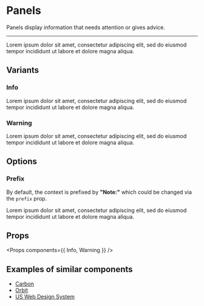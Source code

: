 
<Meta title="Primitives/Panels" />

# Panels

Panels display information that needs attention or gives advice.

---

<Preview>
  <Story name="default">
    <Info>
      Lorem ipsum dolor sit amet, consectetur adipiscing elit, sed do eiusmod
      tempor incididunt ut labore et dolore magna aliqua.
    </Info>
  </Story>
</Preview>

## Variants

### Info

<Preview>
  <Story name="info">
    <Info>
      Lorem ipsum dolor sit amet, consectetur adipiscing elit, sed do eiusmod
      tempor incididunt ut labore et dolore magna aliqua.
    </Info>
  </Story>
</Preview>

### Warning

<Preview>
  <Story name="warning">
    <Warning>
      Lorem ipsum dolor sit amet, consectetur adipiscing elit, sed do eiusmod
      tempor incididunt ut labore et dolore magna aliqua.
    </Warning>
  </Story>
</Preview>

## Options

### Prefix

By default, the context is prefixed by **"Note:"** which could be changed via the `prefix` prop.

<Preview>
  <Story name="prefix">
    <Info prefix="ProTip">
      Lorem ipsum dolor sit amet, consectetur adipiscing elit, sed do eiusmod
      tempor incididunt ut labore et dolore magna aliqua.
    </Info>
  </Story>
</Preview>

## Props

<Props components={{ Info, Warning }} />

## Examples of similar components

- [Carbon](https://www.carbondesignsystem.com/guidelines/2x-grid/implementation)
- [Orbit](https://orbit.kiwi/)
- [US Web Design System](https://designsystem.digital.gov/design-tokens/)
